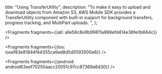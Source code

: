   title: "Using TransferUtility",
  description: "To make it easy to upload and download objects from Amazon S3, AWS Mobile SDK provides a TransferUtility component with built-in support for background transfers, progress tracking, and MultiPart uploads. ",
};






<Fragments fragments={{all: alle56c8e9b99811a899efd414e38fe0b664c}} />




<Fragments fragments={{ios: iosef83e81844f44355ca9ad8d5d5593500e6}} />



<Fragments fragments={{android: android63eef70250aacc20051c97cc87369a6d30}} />
